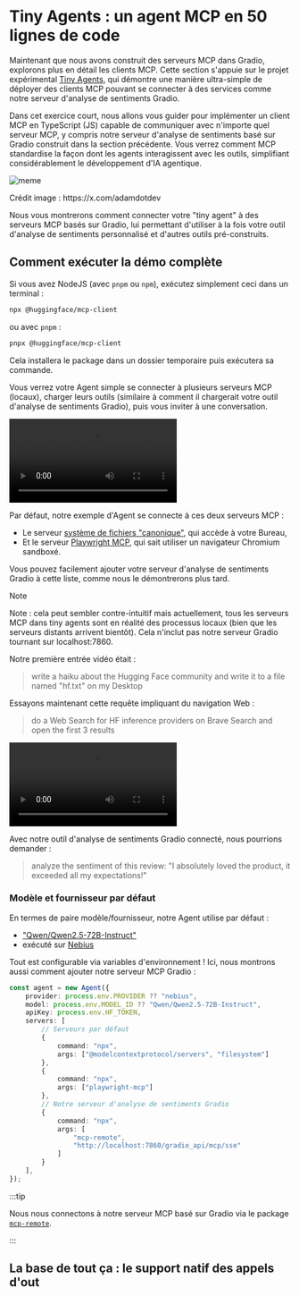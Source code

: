 
# Tiny Agents : un agent MCP en 50 lignes de code

Maintenant que nous avons construit des serveurs MCP dans Gradio, explorons plus en détail les clients MCP. Cette section s'appuie sur le projet expérimental [Tiny Agents](https://huggingface.co/blog/tiny-agents), qui démontre une manière ultra-simple de déployer des clients MCP pouvant se connecter à des services comme notre serveur d'analyse de sentiments Gradio.

Dans cet exercice court, nous allons vous guider pour implémenter un client MCP en TypeScript (JS) capable de communiquer avec n'importe quel serveur MCP, y compris notre serveur d'analyse de sentiments basé sur Gradio construit dans la section précédente. Vous verrez comment MCP standardise la façon dont les agents interagissent avec les outils, simplifiant considérablement le développement d'IA agentique.

![meme](https://huggingface.co/datasets/huggingface/documentation-images/resolve/main/blog/tiny-agents/thumbnail.jpg)
<figcaption>Crédit image : https://x.com/adamdotdev</figcaption>

Nous vous montrerons comment connecter votre "tiny agent" à des serveurs MCP basés sur Gradio, lui permettant d'utiliser à la fois votre outil d'analyse de sentiments personnalisé et d'autres outils pré-construits.

## Comment exécuter la démo complète

Si vous avez NodeJS (avec `pnpm` ou `npm`), exécutez simplement ceci dans un terminal :

```bash
npx @huggingface/mcp-client
```

ou avec `pnpm` :

```bash
pnpx @huggingface/mcp-client
```

Cela installera le package dans un dossier temporaire puis exécutera sa commande.

Vous verrez votre Agent simple se connecter à plusieurs serveurs MCP (locaux), charger leurs outils (similaire à comment il chargerait votre outil d'analyse de sentiments Gradio), puis vous inviter à une conversation.

<video controls autoplay loop>
  <source src="https://huggingface.co/datasets/huggingface/documentation-images/resolve/main/blog/tiny-agents/use-filesystem.mp4" type="video/mp4" />
</video>

Par défaut, notre exemple d'Agent se connecte à ces deux serveurs MCP :

- Le serveur [système de fichiers "canonique"](https://github.com/modelcontextprotocol/servers/tree/main/src/filesystem), qui accède à votre Bureau,
- Et le serveur [Playwright MCP](https://github.com/microsoft/playwright-mcp), qui sait utiliser un navigateur Chromium sandboxé.

Vous pouvez facilement ajouter votre serveur d'analyse de sentiments Gradio à cette liste, comme nous le démontrerons plus tard.

> [!NOTE]
> Note : cela peut sembler contre-intuitif mais actuellement, tous les serveurs MCP dans tiny agents sont en réalité des processus locaux (bien que les serveurs distants arrivent bientôt). Cela n'inclut pas notre serveur Gradio tournant sur localhost:7860.

Notre première entrée vidéo était :

> write a haiku about the Hugging Face community and write it to a file named "hf.txt" on my Desktop

Essayons maintenant cette requête impliquant du navigation Web :

> do a Web Search for HF inference providers on Brave Search and open the first 3 results

<video controls autoplay loop>
  <source src="https://huggingface.co/datasets/huggingface/documentation-images/resolve/main/blog/tiny-agents/brave-search.mp4" type="video/mp4" />
</video>

Avec notre outil d'analyse de sentiments Gradio connecté, nous pourrions demander :
> analyze the sentiment of this review: "I absolutely loved the product, it exceeded all my expectations!"

### Modèle et fournisseur par défaut

En termes de paire modèle/fournisseur, notre Agent utilise par défaut :
- ["Qwen/Qwen2.5-72B-Instruct"](https://huggingface.co/Qwen/Qwen2.5-72B-Instruct)
- exécuté sur [Nebius](https://huggingface.co/docs/inference-providers/providers/nebius)

Tout est configurable via variables d'environnement ! Ici, nous montrons aussi comment ajouter notre serveur MCP Gradio :

```ts
const agent = new Agent({
	provider: process.env.PROVIDER ?? "nebius",
	model: process.env.MODEL_ID ?? "Qwen/Qwen2.5-72B-Instruct",
	apiKey: process.env.HF_TOKEN,
	servers: [
		// Serveurs par défaut
		{
			command: "npx",
			args: ["@modelcontextprotocol/servers", "filesystem"]
		},
		{
			command: "npx",
			args: ["playwright-mcp"]
		},
		// Notre serveur d'analyse de sentiments Gradio
		{
			command: "npx",
			args: [
				"mcp-remote",
				"http://localhost:7860/gradio_api/mcp/sse"
			]
		}
	],
});
```

:::tip

Nous nous connectons à notre serveur MCP basé sur Gradio via le package [`mcp-remote`](https://www.npmjs.com/package/mcp-remote).

:::


## La base de tout ça : le support natif des appels d'out